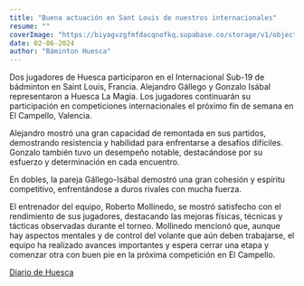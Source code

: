 ```yaml
---
title: "Buena actuación en Sant Louis de nuestros internacionales"
resume: ""
coverImage: "https://biyagvzgfmfdacqnofkq.supabase.co/storage/v1/object/public/images/blog/93ee1986-0e30-4215-a23a-720c576bc3dd_14_414x534.webp"
date: 02-06-2024
author: "Báminton Huesca"
---
```


Dos jugadores de Huesca participaron en el Internacional Sub-19 de bádminton en Saint Louis, Francia. 
Alejandro Gállego y Gonzalo Isábal representaron a Huesca La Magia. Los jugadores continuarán su participación en competiciones internacionales 
el próximo fin de semana en El Campello, Valencia.

Alejandro mostró una gran capacidad de remontada en sus partidos, demostrando resistencia y habilidad para enfrentarse a desafíos difíciles. 
Gonzalo también tuvo un desempeño notable, destacándose por su esfuerzo y determinación en cada encuentro. 

En dobles, la pareja Gállego-Isábal demostró una gran cohesión y espíritu competitivo, enfrentándose a duros rivales con mucha fuerza.

El entrenador del equipo, Roberto Mollinedo, se mostró satisfecho con el rendimiento de sus jugadores, destacando las mejoras físicas, 
técnicas y tácticas observadas durante el torneo. Mollinedo mencionó que, aunque hay aspectos mentales y de control del volante que aún deben trabajarse, 
el equipo ha realizado avances importantes y espera cerrar una etapa y comenzar otra con buen pie en la próxima competición en El Campello.

[Diario de Huesca](https://www.eldiariodehuesca.com/deportes/buen-papel-gallego-isabal-bergua-en-internacional-sub-19-saint-louis_21380_102.html)
